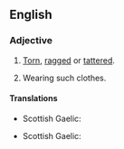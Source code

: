 ==English==
===Adjective===
{{en-adj|er}}
#{{context|of clothing|lang=en}} [[torn|Torn]], [[ragged]] or [[tattered]].
#{{context|of a person|lang=en}} Wearing such clothes.

====Translations====
{{trans-top|of ragged clothing}}
{{trans-mid}}
* Scottish Gaelic: {{t-|gd|piullach}}
{{trans-bottom}}

{{trans-top|of a person wearing ragged clothes}}
{{trans-mid}}
* Scottish Gaelic: {{t-|gd|piullach}}
{{trans-bottom}}